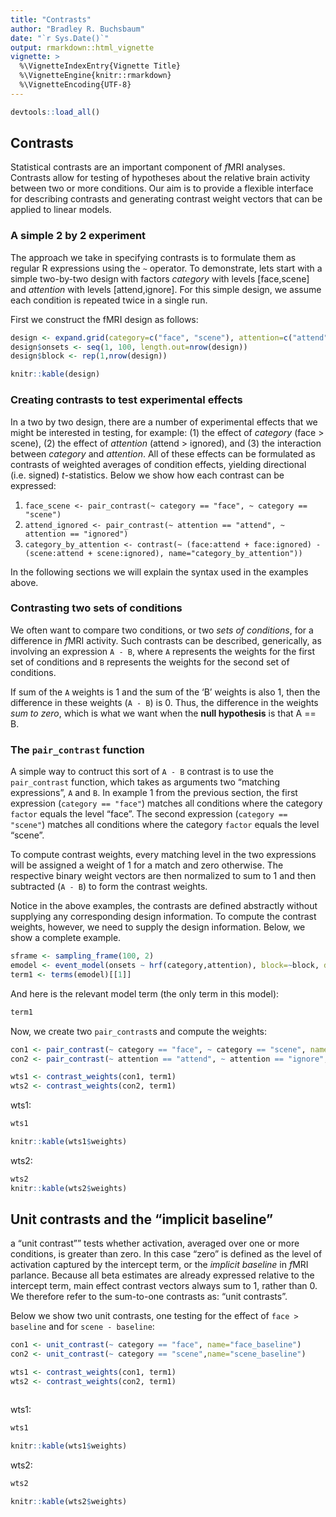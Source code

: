 ```yaml
---
title: "Contrasts"
author: "Bradley R. Buchsbaum"
date: "`r Sys.Date()`"
output: rmarkdown::html_vignette
vignette: >
  %\VignetteIndexEntry{Vignette Title}
  %\VignetteEngine{knitr::rmarkdown}
  %\VignetteEncoding{UTF-8}
---
```


```r
devtools::load_all()
```
## Contrasts

Statistical contrasts are an important component of *f*MRI analyses. Contrasts allow for testing of hypotheses about the relative brain activity between two or more conditions. Our aim is to provide a flexible interface for describing contrasts and generating contrast weight vectors that can be applied to linear models.

### A simple 2 by 2 experiment

The approach we take in specifying contrasts is to formulate them as regular R expressions using the `~` operator. To demonstrate, lets start with a simple two-by-two design with factors *category* with levels [face,scene] and *attention* with levels [attend,ignore]. For this simple design, we assume each condition is repeated twice in a single run.

First we construct the fMRI design as follows:

```r

design <- expand.grid(category=c("face", "scene"), attention=c("attend", "ignore"), replication=c(1,2))
design$onsets <- seq(1, 100, length.out=nrow(design))
design$block <- rep(1,nrow(design))
```

```r
knitr::kable(design)
```

### Creating contrasts to test experimental effects

In a two by two design, there are a number of experimental effects that we might be interested in testing, for example: (1) the effect of *category* (face > scene), (2) the effect of *attention* (attend > ignored), and (3) the interaction between *category* and *attention*. All of these effects can be formulated as contrasts of weighted averages of condition effects, yielding directional (i.e. signed) *t*-statistics. Below we show how each contrast can be expressed:

1. `face_scene <- pair_contrast(~ category == "face", ~ category == "scene")`
2. `attend_ignored <- pair_contrast(~ attention == "attend", ~ attention == "ignored")`
3. `category_by_attention <- contrast(~ (face:attend + face:ignored) - (scene:attend + scene:ignored), name="category_by_attention"))`

In the following sections we will explain the syntax used in the examples above.

### Contrasting two sets of conditions

We often want to compare two conditions, or two *sets of conditions*, for a difference in *f*MRI activity. Such contrasts can be described, generically, as involving an expression `A - B`, where `A` represents the weights for the first set of conditions and `B` represents the weights for the second set of conditions. 

If sum of the `A` weights is 1 and the sum of the 'B' weights is also 1, then the difference in these weights (`A - B`) is 0. Thus, the difference in the weights *sum to zero*, which is what we want when the **null hypothesis** is that A == B.


### The `pair_contrast` function

A simple way to contruct this sort of `A - B` contrast is to use the `pair_contrast` function, which takes as arguments two "matching expressions", `A` and `B`. In example 1 from the previous section, the first expression (`category == "face"`) matches all conditions where the category `factor` equals the level "face". The second expression (`category == "scene"`) matches all conditions where the category `factor` equals the level "scene". 

To compute contrast weights, every matching level in the two expressions will be assigned a weight of 1 for a match and zero otherwise. The respective binary weight vectors are then normalized to sum to 1 and then subtracted (`A - B`) to form the contrast weights.

Notice in the above examples, the contrasts are defined abstractly without supplying any corresponding design information. To compute the contrast weights, however, we need to supply the design information. Below, we show a complete example.

```r
sframe <- sampling_frame(100, 2)
emodel <- event_model(onsets ~ hrf(category,attention), block=~block, data=design, sampling_frame=sframe)
term1 <- terms(emodel)[[1]] 
```

And here is the relevant model term (the only term in this model):

```r
term1
```

Now, we create two `pair_contrast`s and compute the weights:

```r
con1 <- pair_contrast(~ category == "face", ~ category == "scene", name="face_scene")
con2 <- pair_contrast(~ attention == "attend", ~ attention == "ignore", name="attend_ignore")

wts1 <- contrast_weights(con1, term1)
wts2 <- contrast_weights(con2, term1)

```

wts1:

```r
wts1

knitr::kable(wts1$weights)
```

wts2:

```r
wts2
knitr::kable(wts2$weights)
```


## Unit contrasts and the "implicit baseline"

a "unit contrast"" tests whether activation, averaged over one or more conditions, is greater than zero. In this case "zero" is defined as the level of activation captured by the intercept term, or the *implicit baseline* in *f*MRI parlance. Because all beta estimates are already expressed relative to the intercept term, main effect contrast vectors always sum to 1, rather than 0. We therefore refer to the sum-to-one contrasts as: "unit contrasts". 

Below we show two unit contrasts, one testing for the effect of `face > baseline` and for `scene - baseline`:

```r
con1 <- unit_contrast(~ category == "face", name="face_baseline")
con2 <- unit_contrast(~ category == "scene",name="scene_baseline")

wts1 <- contrast_weights(con1, term1)
wts2 <- contrast_weights(con2, term1)



```

wts1:

```r
wts1

knitr::kable(wts1$weights)
```

wts2:

```r
wts2

knitr::kable(wts2$weights)
```

